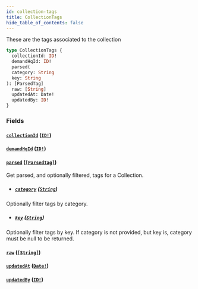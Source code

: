 ```yaml
---
id: collection-tags
title: CollectionTags
hide_table_of_contents: false
---
```



These are the tags associated to the collection

```graphql
type CollectionTags {
  collectionId: ID!
  demandHqId: ID!
  parsed(
  category: String
  key: String
): [ParsedTag]
  raw: [String]
  updatedAt: Date!
  updatedBy: ID!
}
```


### Fields

#### [`collectionId`](#) ([`ID!`](/developers/demandhq-apis/demand-api/graphql/reference/scalars/id))




#### [`demandHqId`](#) ([`ID!`](/developers/demandhq-apis/demand-api/graphql/reference/scalars/id))




#### [`parsed`](#) ([`[ParsedTag]`](/developers/demandhq-apis/demand-api/graphql/reference/objects/parsed-tag))

Get parsed, and optionally filtered, tags for a Collection.
- ##### [`category`](#) ([`String`](/developers/demandhq-apis/demand-api/graphql/reference/scalars/string))

Optionally filter tags by category.


- ##### [`key`](#) ([`String`](/developers/demandhq-apis/demand-api/graphql/reference/scalars/string))

Optionally filter tags by key. If category is not provided, but key is, category must be null to be returned.


#### [`raw`](#) ([`[String]`](/developers/demandhq-apis/demand-api/graphql/reference/scalars/string))




#### [`updatedAt`](#) ([`Date!`](/developers/demandhq-apis/demand-api/graphql/reference/scalars/date))




#### [`updatedBy`](#) ([`ID!`](/developers/demandhq-apis/demand-api/graphql/reference/scalars/id))






